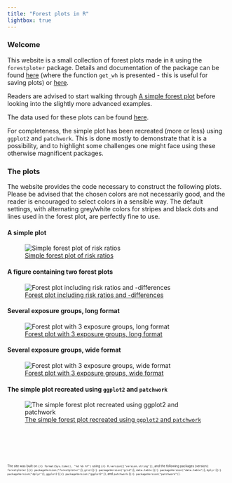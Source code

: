 ```yaml
---
title: "Forest plots in R"
lightbox: true
---
```


### Welcome

This website is a small collection of forest plots made in `R` using the `forestploter` package. Details and documentation of the package can be found [here](https://cran.r-project.org/web/packages/forestploter/vignettes/forestploter-intro.html) (where the function `get_wh` is presented - this is useful for saving plots) or [here](https://github.com/adayim/forestploter).

Readers are advised to start walking through [A simple forest plot](OneSimplePlot.qmd) before looking into the slightly more advanced examples.

The data used for these plots can be found [here](https://github.com/tjuheide/ForestPlotR/tree/main/data).

For completeness, the simple plot has been recreated (more or less) using `ggplot2` and `patchwork`. This is done mostly to demonstrate that it is a possibility, and to highlight some challenges one might face using these otherwise magnificent packages.

### The plots

The website provides the code necessary to construct the following plots. Please be advised that the chosen colors are not necessarily good, and the reader is encouraged to select colors in a sensible way. The default settings, with alternating grey/white colors for stripes and black dots and lines used in the forest plot, are perfectly fine to use.

#### A simple plot

![[Simple forest plot of risk ratios](OneSimplePlot.qmd)](./figs/simpleplot7.png){#fig-simple}

#### A figure containing two forest plots

![[Forest plot including risk ratios and -differences](MultiplePlots.qmd)](./figs/multplot2.png){#fig-multiple}

#### Several exposure groups, long format

![[Forest plot with 3 exposure groups, long format](ThreeGroupsV1.qmd)](./figs/fpthree1.png){#fig-threeGroupsLong}

#### Several exposure groups, wide format

![[Forest plot with 3 exposure groups, wide format](ThreeGroupsV2.qmd)](./figs/fpthreevII2.png){#fig-threeGroupsWide}

#### The simple plot recreated using `ggplot2` and `patchwork`

![[The simple forest plot recreated using `ggplot2` and `patchwork`](ggplot2.qmd)](./figs/gg3.png){#fig-ggpatch}





\
\
\

```r

```
::: {style="font-size: 50%;"}
The site was built on `{r} format(Sys.time(), "%d %b %Y")` using `{r} R.version[["version.string"]]`, and the following packages (version): `forestploter` (`{r} packageVersion("forestploter")`), `grid` (`{r} packageVersion("grid")`), `data.table` (`{r} packageVersion("data.table")`), `dplyr` (`{r} packageVersion("dplyr")`), `ggplot2` (`{r} packageVersion("ggplot2")`), and `patchwork` (`{r} packageVersion("patchwork")`).
:::